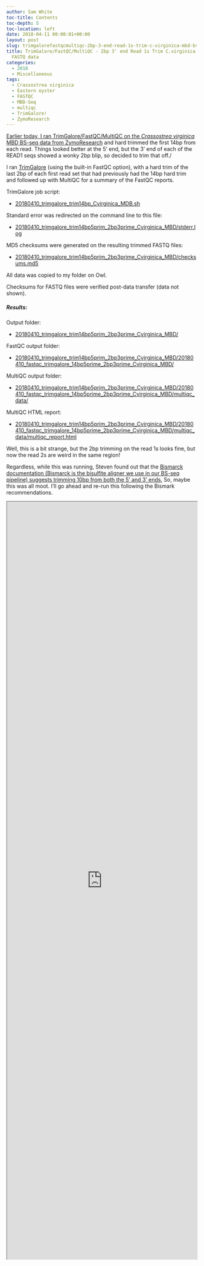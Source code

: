 ```yaml
---
author: Sam White
toc-title: Contents
toc-depth: 5
toc-location: left
date: 2018-04-11 00:00:01+00:00
layout: post
slug: trimgalorefastqcmultiqc-2bp-3-end-read-1s-trim-c-virginica-mbd-bs-seq-fastq-data
title: TrimGalore/FastQC/MultiQC - 2bp 3' end Read 1s Trim C.virginica MBD BS-seq
  FASTQ data
categories:
  - 2018
  - Miscellaneous
tags:
  - Crassostrea virginica
  - Eastern oyster
  - FASTQC
  - MBD-Seq
  - multiqc
  - TrimGalore!
  - ZymoResearch
---
```


[Earlier today, I ran TrimGalore/FastQC/MultiQC on the _Crassostrea virginica_ MBD BS-seq data from ZymoResearch](https://robertslab.github.io/sams-notebook/posts/2018/2018-04-10-trimgalorefastqcmultiqc-14bp-trim-c-virginica-mbd-bs-seq-fastq-data/) and hard trimmed the first 14bp from each read. Things looked better at the 5' end, but the 3' end of each of the READ1 seqs showed a wonky 2bp blip, so decided to trim that off./

I ran [TrimGalore](https://github.com/FelixKrueger/TrimGalore) (using the built-in FastQC option), with a hard trim of the last 2bp of each first read set that had previously had the 14bp hard trim and followed up with MultiQC for a summary of the FastQC reports.

TrimGalore job script:





  * [20180410_trimgalore_trim14bp_Cvirginica_MDB.sh](https://owl.fish.washington.edu/Athaliana/20180410_trimgalore_trim14bp5prim_2bp3prime_Cvirginica_MBD/20180410_trimgalore_trim14bp_Cvirginica_MDB.sh)



Standard error was redirected on the command line to this file:



  * [20180410_trimgalore_trim14bp5prim_2bp3prime_Cvirginica_MBD/stderr.log](https://owl.fish.washington.edu/Athaliana/20180410_trimgalore_trim14bp5prim_2bp3prime_Cvirginica_MBD/stderr.log)



MD5 checksums were generated on the resulting trimmed FASTQ files:



  * [20180410_trimgalore_trim14bp5prim_2bp3prime_Cvirginica_MBD/checksums.md5](https://owl.fish.washington.edu/Athaliana/20180410_trimgalore_trim14bp5prim_2bp3prime_Cvirginica_MBD/checksums.md5)



All data was copied to my folder on Owl.

Checksums for FASTQ files were verified post-data transfer (data not shown).



##### Results:



Output folder:





  * [20180410_trimgalore_trim14bp5prim_2bp3prime_Cvirginica_MBD/](https://owl.fish.washington.edu/Athaliana/20180410_trimgalore_trim14bp5prim_2bp3prime_Cvirginica_MBD/)



FastQC output folder:



  * [20180410_trimgalore_trim14bp5prim_2bp3prime_Cvirginica_MBD/20180410_fastqc_trimgalore_14bp5prime_2bp3prime_Cvirginica_MBD/](https://owl.fish.washington.edu/Athaliana/20180410_trimgalore_trim14bp_Cvirginica_MBD/20180410_fastqc_trimgalore_trim14bp_Cvirginica_MBD/)



MultiQC output folder:



  * [20180410_trimgalore_trim14bp5prim_2bp3prime_Cvirginica_MBD/20180410_fastqc_trimgalore_14bp5prime_2bp3prime_Cvirginica_MBD/multiqc_data/](https://owl.fish.washington.edu/Athaliana/20180410_trimgalore_trim14bp5prim_2bp3prime_Cvirginica_MBD/20180410_fastqc_trimgalore_14bp5prime_2bp3prime_Cvirginica_MBD/multiqc_data/)



MultiQC HTML report:



  * [20180410_trimgalore_trim14bp5prim_2bp3prime_Cvirginica_MBD/20180410_fastqc_trimgalore_14bp5prime_2bp3prime_Cvirginica_MBD/multiqc_data/multiqc_report.html](https://owl.fish.washington.edu/Athaliana/20180410_trimgalore_trim14bp5prim_2bp3prime_Cvirginica_MBD/20180410_fastqc_trimgalore_14bp5prime_2bp3prime_Cvirginica_MBD/multiqc_data/multiqc_report.html)



Well, this is a bit strange, but the 2bp trimming on the read 1s looks fine, but now the read 2s are weird in the same region!

Regardless, while this was running, Steven found out that the [Bismarck documentation (Bismarck is the bisulfite aligner we use in our BS-seq pipeline) suggests trimming 10bp from both the 5' and 3' ends.](https://github.com/FelixKrueger/Bismark/tree/master/Docs#viii-notes-about-different-library-types-and-commercial-kits) So, maybe this was all moot. I'll go ahead and re-run this following the Bismark recommendations.

<iframe src="https://owl.fish.washington.edu/Athaliana/20180410_trimgalore_trim14bp5prim_2bp3prime_Cvirginica_MBD/20180410_fastqc_trimgalore_14bp5prime_2bp3prime_Cvirginica_MBD/multiqc_data/multiqc_report.html" width="100%" height="2000" scrolling="yes"></iframe>
